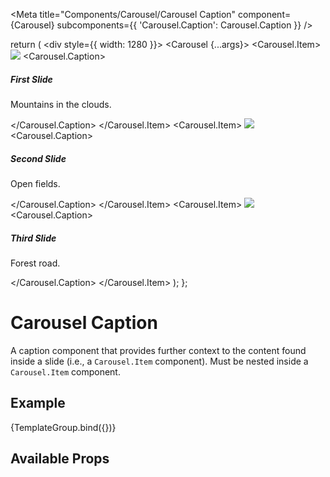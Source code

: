 

<Meta
  title="Components/Carousel/Carousel Caption"
  component={Carousel}
  subcomponents={{ 'Carousel.Caption': Carousel.Caption }}
/>

  return (
    <div style={{ width: 1280 }}>
      <Carousel {...args}>
        <Carousel.Item>
          <Image src={naturePhoto} />
          <Carousel.Caption>
            <h5>First Slide</h5>
            <p>Mountains in the clouds.</p>
          </Carousel.Caption>
        </Carousel.Item>
        <Carousel.Item>
          <Image src={fieldPhoto} />
          <Carousel.Caption>
            <h5>Second Slide</h5>
            <p>Open fields.</p>
          </Carousel.Caption>
        </Carousel.Item>
        <Carousel.Item>
          <Image src={treesPhoto} />
          <Carousel.Caption>
            <h5>Third Slide</h5>
            <p>Forest road.</p>
          </Carousel.Caption>
        </Carousel.Item>
      </Carousel>
    </div>
  );
};

# Carousel Caption

A caption component that provides further context to the content found inside a slide (i.e., a `Carousel.Item` component). Must be nested inside a `Carousel.Item` component.

## Example

<Canvas>
  <Story name="Caption" args={{}}>
    {TemplateGroup.bind({})}
  </Story>
</Canvas>

## Available Props

<ArgsTable />
